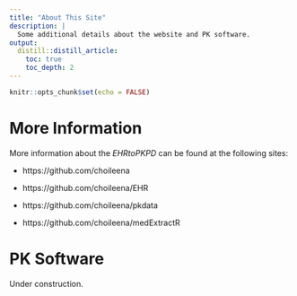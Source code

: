 ```yaml
---
title: "About This Site"
description: |
  Some additional details about the website and PK software.
output:
  distill::distill_article:
    toc: true
    toc_depth: 2
---
```


```r
knitr::opts_chunk$set(echo = FALSE)
```

# More Information

More information about the *EHRtoPKPD* can be found at the following sites:

* https://github.com/choileena

* https://github.com/choileena/EHR

* https://github.com/choileena/pkdata

* https://github.com/choileena/medExtractR

# PK Software

Under construction.
